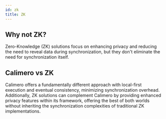 ```yaml
---
id: zk
title: ZK
---
```


## Why not ZK?

Zero-Knowledge (ZK) solutions focus on enhancing privacy and reducing the need
to reveal data during synchronization, but they don't eliminate the need for
synchronization itself.

## Calimero vs ZK

Calimero offers a fundamentally different approach with local-first execution
and eventual consistency, minimizing synchronization overhead. Additionally, ZK
solutions can complement Calimero by providing enhanced privacy features within
its framework, offering the best of both worlds without inheriting the
synchronization complexities of traditional ZK implementations.
